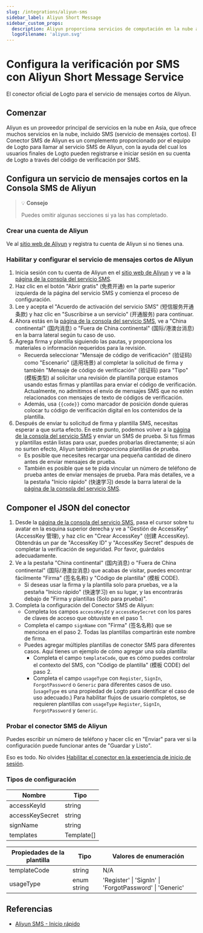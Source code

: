 ```yaml
---
slug: /integrations/aliyun-sms
sidebar_label: Aliyun Short Message
sidebar_custom_props:
  description: Aliyun proporciona servicios de computación en la nube a negocios en línea.
  logoFilename: 'aliyun.svg'
---
```



# Configura la verificación por SMS con Aliyun Short Message Service

El conector oficial de Logto para el servicio de mensajes cortos de Aliyun.

<GuideTip />

## Comenzar

Aliyun es un proveedor principal de servicios en la nube en Asia, que ofrece muchos servicios en la nube, incluido SMS (servicio de mensajes cortos). El Conector SMS de Aliyun es un complemento proporcionado por el equipo de Logto para llamar al servicio SMS de Aliyun, con la ayuda del cual los usuarios finales de Logto pueden registrarse e iniciar sesión en su cuenta de Logto a través del código de verificación por SMS.

## Configura un servicio de mensajes cortos en la Consola SMS de Aliyun

> 💡 **Consejo**
>
> Puedes omitir algunas secciones si ya las has completado.

### Crear una cuenta de Aliyun

Ve al [sitio web de Aliyun](https://cn.aliyun.com/) y registra tu cuenta de Aliyun si no tienes una.

### Habilitar y configurar el servicio de mensajes cortos de Aliyun

1. Inicia sesión con tu cuenta de Aliyun en el [sitio web de Aliyun](https://cn.aliyun.com/) y ve a la [página de la consola del servicio SMS](https://www.aliyun.com/product/sms).
2. Haz clic en el botón "Abrir gratis" (免费开通) en la parte superior izquierda de la página del servicio SMS y comienza el proceso de configuración.
3. Lee y acepta el "Acuerdo de activación del servicio SMS" (短信服务开通条款) y haz clic en "Suscribirse a un servicio" (开通服务) para continuar.
4. Ahora estás en la [página de la consola del servicio SMS](https://dysms.console.aliyun.com/overview), ve a "China continental" (国内消息) o "Fuera de China continental" (国际/港澳台消息) en la barra lateral según tu caso de uso.
5. Agrega firma y plantilla siguiendo las pautas, y proporciona los materiales o información requeridos para la revisión.
   - Recuerda seleccionar "Mensaje de código de verificación" (验证码) como "Escenario" (适用场景) al completar la solicitud de firma y también "Mensaje de código de verificación" (验证码) para "Tipo" (模板类型) al solicitar una revisión de plantilla porque estamos usando estas firmas y plantillas para enviar el código de verificación. Actualmente, no admitimos el envío de mensajes SMS que no estén relacionados con mensajes de texto de códigos de verificación.
   - Además, usa `{{code}}` como marcador de posición donde quieras colocar tu código de verificación digital en los contenidos de la plantilla.
6. Después de enviar tu solicitud de firma y plantilla SMS, necesitas esperar a que surta efecto. En este punto, podemos volver a la [página de la consola del servicio SMS](https://dysms.console.aliyun.com/overview) y enviar un SMS de prueba. Si tus firmas y plantillas están listas para usar, puedes probarlas directamente; si aún no surten efecto, Aliyun también proporciona plantillas de prueba.
   - Es posible que necesites recargar una pequeña cantidad de dinero antes de enviar mensajes de prueba.
   - También es posible que se te pida vincular un número de teléfono de prueba antes de enviar mensajes de prueba. Para más detalles, ve a la pestaña "Inicio rápido" (快速学习) desde la barra lateral de la [página de la consola del servicio SMS](https://dysms.console.aliyun.com/overview).

## Componer el JSON del conector

1. Desde la [página de la consola del servicio SMS](https://dysms.console.aliyun.com/overview), pasa el cursor sobre tu avatar en la esquina superior derecha y ve a "Gestión de AccessKey" (AccessKey 管理), y haz clic en "Crear AccessKey" (创建 AccessKey). Obtendrás un par de "AccessKey ID" y "AccessKey Secret" después de completar la verificación de seguridad. Por favor, guárdalos adecuadamente.
2. Ve a la pestaña "China continental" (国内消息) o "Fuera de China continental" (国际/港澳台消息) que acabas de visitar, puedes encontrar fácilmente "Firma" (签名名称) y "Código de plantilla" (模板 CODE).
   - Si deseas usar la firma y la plantilla solo para pruebas, ve a la pestaña "Inicio rápido" (快速学习) en su lugar, y las encontrarás debajo de "Firma y plantillas (Solo para prueba)".
3. Completa la configuración del Conector SMS de Aliyun:
   - Completa los campos `accessKeyId` y `accessKeySecret` con los pares de claves de acceso que obtuviste en el paso 1.
   - Completa el campo `signName` con "Firma" (签名名称) que se menciona en el paso 2. Todas las plantillas compartirán este nombre de firma.
   - Puedes agregar múltiples plantillas de conector SMS para diferentes casos. Aquí tienes un ejemplo de cómo agregar una sola plantilla:
     - Completa el campo `templateCode`, que es cómo puedes controlar el contexto del SMS, con "Código de plantilla" (模板 CODE) del paso 2.
     - Completa el campo `usageType` con `Register`, `SignIn`, `ForgotPassword` o `Generic` para diferentes casos de uso. (`usageType` es una propiedad de Logto para identificar el caso de uso adecuado.) Para habilitar flujos de usuario completos, se requieren plantillas con `usageType` `Register`, `SignIn`, `ForgotPassword` y `Generic`.

### Probar el conector SMS de Aliyun

Puedes escribir un número de teléfono y hacer clic en "Enviar" para ver si la configuración puede funcionar antes de "Guardar y Listo".

Eso es todo. No olvides [Habilitar el conector en la experiencia de inicio de sesión](/connectors/sms-connectors/#enable-phone-number-sign-up-or-sign-in).

### Tipos de configuración

| Nombre          | Tipo       |
| --------------- | ---------- |
| accessKeyId     | string     |
| accessKeySecret | string     |
| signName        | string     |
| templates       | Template[] |

| Propiedades de la plantilla | Tipo        | Valores de enumeración                                  |
| --------------------------- | ----------- | ------------------------------------------------------- |
| templateCode                | string      | N/A                                                     |
| usageType                   | enum string | 'Register' \| 'SignIn' \| 'ForgotPassword' \| 'Generic' |

## Referencias

- [Aliyun SMS - Inicio rápido](https://dysms.console.aliyun.com/quickstart)
